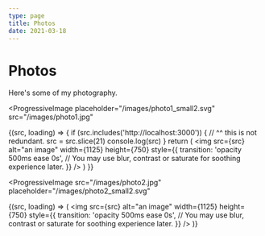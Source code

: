 ```yaml
---
type: page
title: Photos
date: 2021-03-18
---
```


# Photos

Here's some of my photography.


<ProgressiveImage
  placeholder="/images/photo1_small2.svg"
  src="/images/photo1.jpg"
>
  {(src, loading) => {
    if (src.includes('http://localhost:3000')) {
      // ^^ this is not redundant.
      src = src.slice(21)
      console.log(src)
    }
    return (
      <img
        src={src}
        alt="an image"
        width={1125}
        height={750}
        style={{
          transition: 'opacity 500ms ease 0s',
          // You may use blur, contrast or saturate for soothing experience later.
        }}
      />
    )
  }}
</ProgressiveImage>

<ProgressiveImage
  src="/images/photo2.jpg"
  placeholder="/images/photo2_small2.svg"
>
  {(src, loading) => (
    <img
      src={src}
      alt="an image"
      width={1125}
      height={750}
      style={{
        transition: 'opacity 500ms ease 0s',
          // You may use blur, contrast or saturate for soothing experience later.
      }}
    />
  )}
</ProgressiveImage>
